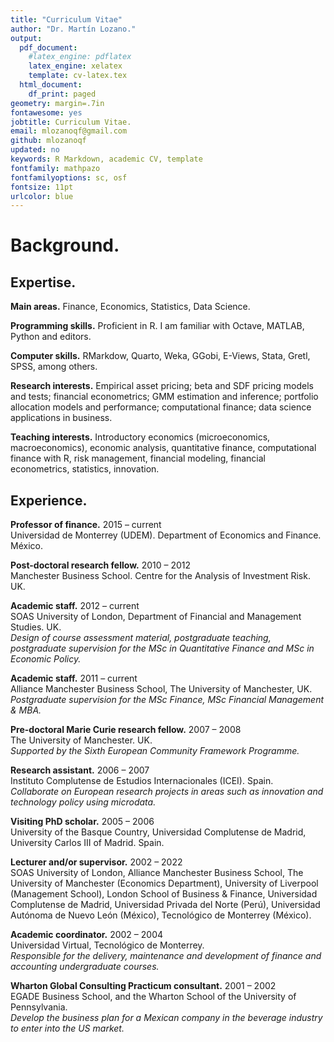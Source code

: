 ```yaml
---
title: "Curriculum Vitae"
author: "Dr. Martín Lozano."
output:
  pdf_document:
    #latex_engine: pdflatex
    latex_engine: xelatex
    template: cv-latex.tex
  html_document:
    df_print: paged
geometry: margin=.7in
fontawesome: yes
jobtitle: Curriculum Vitae.
email: mlozanoqf@gmail.com
github: mlozanoqf
updated: no
keywords: R Markdown, academic CV, template
fontfamily: mathpazo
fontfamilyoptions: sc, osf
fontsize: 11pt
urlcolor: blue
---
```

\hspace{1 mm}

<!-- # \faHome \hspace{1 mm} Email. -->

<!-- `r fontawesome::fa("envelope")` Personal: <a href="mailto:mlozanoqf@gmail.com">mlozanoqf@gmail.com</a> -->

<!-- `r fontawesome::fa("envelope")` UDEM: <a href="mailto:martin.lozano@udem.edu">martin.lozano@udem.edu</a>  -->

<!-- `r fontawesome::fa("envelope")` SOAS: <a href="mailto:ml143@soas.ac.uk">ml143@soas.ac.uk</a>  -->

<!-- `r fontawesome::fa("envelope")` UoM: <a href="martin.lozanobanda@manchester.ac.uk">martin.lozanobanda@manchester.ac.uk</a> -->

<!-- `r fontawesome::fa("github")` -->
<!-- <i class="fa-brands fa-github"></i> [https://github.com/mlozanoqf/](https://github.com/mlozanoqf/) -->

<!-- <img src="./ssrn.svg" height="65" width="35" /> -->
<!-- [https://ssrn.com/author=1490785](https://ssrn.com/author=1490785) -->

<!-- `r fontawesome::fa("youtube")`[http://www.youtube.com/user/drmartinlozano](http://www.youtube.com/user/drmartinlozano) -->

<!-- `r fontawesome::fa("github-alt")`[https://mlozanoqf.github.io/](https://mlozanoqf.github.io/) -->

<!-- `r fontawesome::fa("house")`[http://sites.google.com/site/mlozanoqf/](http://sites.google.com/site/mlozanoqf/) -->

<!-- `r fontawesome::fa("linkedin")`[https://linkedin.com/in/martin-lozano-21818a22](https://linkedin.com/in/martin-lozano-21818a22) -->


<!-- <img src="./google-scholar.svg" height="65" width="35" /> [http://scholar.google.com.mx/citations?user=w8boOboAAAAJ](http://scholar.google.com.mx/citations?user=w8boOboAAAAJ) -->


<!-- \hspace{1 mm} -->
# Background.

## \faBookmark \hspace{1 mm} Expertise.

**Main areas.** Finance, Economics, Statistics, Data Science.

**Programming skills.** Proficient in R. I am familiar with Octave, MATLAB, Python and \LaTeX editors. 

**Computer skills.** RMarkdow, Quarto, Weka, GGobi, E-Views, Stata, Gretl, SPSS, among others.

**Research interests.** Empirical asset pricing; beta and SDF pricing models and tests; financial econometrics; GMM estimation and inference; portfolio allocation models and performance; computational finance; data science applications in business.

**Teaching interests.** Introductory economics (microeconomics, macroeconomics), economic analysis, quantitative finance, computational finance with R, risk management, financial modeling, financial econometrics, statistics, innovation.

\hspace{1 mm}
## Experience. 

**Professor of finance.** \hfill 2015 – current\
Universidad de Monterrey (UDEM). Department of Economics and Finance. México.

**Post-doctoral research fellow.** \hfill 2010 – 2012\
Manchester Business School. Centre for the Analysis of Investment Risk. UK.

**Academic staff.** \hfill 2012 – current\
SOAS University of London, Department of Financial and Management Studies. UK.\
*Design of course assessment material, postgraduate teaching, postgraduate supervision for the MSc in Quantitative Finance and MSc in Economic Policy.*

**Academic staff.** \hfill 2011 – current\
Alliance Manchester Business School, The University of Manchester, UK.\
*Postgraduate supervision for the MSc Finance, MSc Financial Management & MBA.*

**Pre-doctoral Marie Curie research fellow.** \hfill 2007 – 2008\
The University of Manchester. UK.\
*Supported by the Sixth European Community Framework Programme.*

**Research assistant.** \hfill 2006 – 2007\
Instituto Complutense de Estudios Internacionales (ICEI). Spain.\
*Collaborate on European research projects in areas such as innovation and technology policy using microdata.*

**Visiting PhD scholar.** \hfill 2005 – 2006\
University of the Basque Country, Universidad Complutense de Madrid, University Carlos III of Madrid. Spain.

**Lecturer and/or supervisor.** \hfill 2002 – 2022\
SOAS University of London, Alliance Manchester Business School, The University of Manchester (Economics Department), University of Liverpool (Management School), London School of Business & Finance, Universidad Complutense de Madrid, Universidad Privada del Norte (Perú), Universidad Autónoma de Nuevo León (México), Tecnológico de Monterrey (México).\

**Academic coordinator.** \hfill 2002 – 2004\
Universidad Virtual, Tecnológico de Monterrey.\
*Responsible for the delivery, maintenance and development of finance and accounting undergraduate courses.*

**Wharton Global Consulting Practicum consultant.** \hfill 2001 – 2002\
EGADE Business School, and the Wharton School of the University of Pennsylvania.\
*Develop the business plan for a Mexican company in the beverage industry to enter into the US market.*

\hspace{1 mm}
